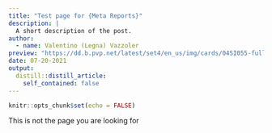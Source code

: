 ```yaml
---
title: "Test page for {Meta Reports}"
description: |
  A short description of the post.
author:  
  - name: Valentino (Legna) Vazzoler
preview: "https://dd.b.pvp.net/latest/set4/en_us/img/cards/04SI055-full.png"
date: 07-20-2021
output:
  distill::distill_article:
    self_contained: false
---
```



```r
knitr::opts_chunk$set(echo = FALSE)
```

This is not the page you are looking for


